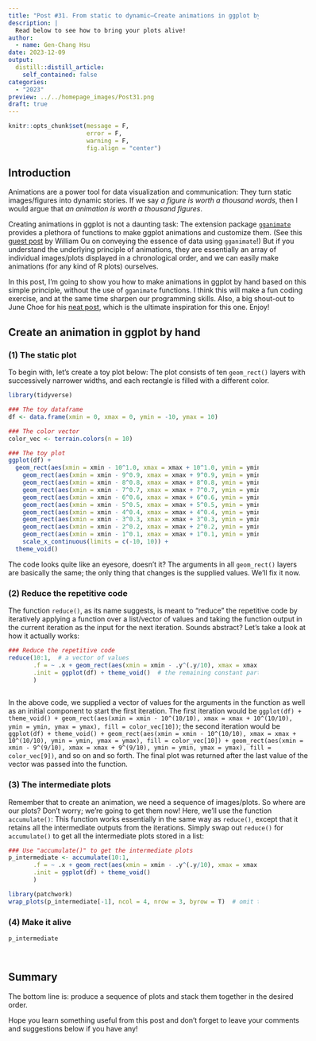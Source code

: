 ```yaml
---
title: "Post #31. From static to dynamic—Create animations in ggplot by hand"
description: |
  Read below to see how to bring your plots alive!
author:
  - name: Gen-Chang Hsu
date: 2023-12-09
output:
  distill::distill_article:
    self_contained: false
categories:
  - "2023"
preview: ../../homepage_images/Post31.png
draft: true
---
```


<!-- Webpage style -->

<style>
d-article a {
  color: #2780e3 !important;
  border-bottom: none !important;
}

d-article a:hover {
  color: #2780e3 !important;
  border-bottom: 2px solid !important;
}

d-byline {
  margin-left: -10% !important;
}

d-title {
  margin-left: -10%;
}

d-title h1{
  font-size: 45px;
  width: 130%;
}

d-article {
  margin-left: -10%;
}

p {
  width: 120%;
}

d-article h2 {
  width: 120%;
}

d-article h3 {
  width: 120%;
  font-size: 28px;
}

div.article-footer{
  width: 120%;
}

d-article div.sourceCode { 
  width: 120% !important;
}

d-article pre { 
  width: 120% !important;
}

div.l-body {
  width: 120% !important;
}

d-article table thead tr {
  height: 60px !important;
  width: 210px !important;
}

d-article table thead th {
  height: 60px !important;
  font-size: 22px !important;
  width: 210px !important;
}

d-article table tbody tr td {
  font-size: 21px !important;
  height: 60px !important;
  text-align: center !important;
  width: 210px !important;
}

div.l-body img {
    margin-right: 20% !important;
}

</style>

<head>
  <base target="_blank">
</head>

```r
knitr::opts_chunk$set(message = F,
                      error = F, 
                      warning = F,
                      fig.align = "center")

```

<!-- Start of the article -->

## Introduction

Animations are a power tool for data visualization and communication: They turn static images/figures into dynamic stories. If we say _a figure is worth a thousand words_, then I would argue that _an animation is worth a thousand figures_.

Creating animations in ggplot is not a daunting task: The extension package [`gganimate`](https://gganimate.com/) provides a plethora of functions to make ggplot animations and customize them. (See this [guest post](https://genchanghsu.github.io/ggGallery/posts/2021-05-26-guest-post-1-communicating-the-essence-of-your-data/) by William Ou on conveying the essence of data using `gganimate`!) But if you understand the underlying principle of animations, they are essentially an array of individual images/plots displayed in a chronological order, and we can easily make animations (for any kind of R plots) ourselves.

In this post, I'm going to show you how to make animations in ggplot by hand based on this simple principle, without the use of `gganimate` functions. I think this will make a fun coding exercise, and at the same time sharpen our programming skills. Also, a big shout-out to June Choe for his [neat post](https://yjunechoe.github.io/posts/2020-12-13-collapse-repetitive-piping-with-reduce/), which is the ultimate inspiration for this one. Enjoy!


## Create an animation in ggplot by hand

### (1) The static plot
To begin with, let's create a toy plot below: The plot consists of ten `geom_rect()` layers with successively narrower widths, and each rectangle is filled with a different color.  

```r
library(tidyverse)

### The toy dataframe
df <- data.frame(xmin = 0, xmax = 0, ymin = -10, ymax = 10) 

### The color vector
color_vec <- terrain.colors(n = 10)  

### The toy plot
ggplot(df) +
  geom_rect(aes(xmin = xmin - 10^1.0, xmax = xmax + 10^1.0, ymin = ymin, ymax = ymax), fill = color_vec[10]) + 
    geom_rect(aes(xmin = xmin - 9^0.9, xmax = xmax + 9^0.9, ymin = ymin, ymax = ymax), fill = color_vec[9]) + 
    geom_rect(aes(xmin = xmin - 8^0.8, xmax = xmax + 8^0.8, ymin = ymin, ymax = ymax), fill = color_vec[8]) + 
    geom_rect(aes(xmin = xmin - 7^0.7, xmax = xmax + 7^0.7, ymin = ymin, ymax = ymax), fill = color_vec[7]) + 
    geom_rect(aes(xmin = xmin - 6^0.6, xmax = xmax + 6^0.6, ymin = ymin, ymax = ymax), fill = color_vec[6]) + 
    geom_rect(aes(xmin = xmin - 5^0.5, xmax = xmax + 5^0.5, ymin = ymin, ymax = ymax), fill = color_vec[5]) + 
    geom_rect(aes(xmin = xmin - 4^0.4, xmax = xmax + 4^0.4, ymin = ymin, ymax = ymax), fill = color_vec[4]) + 
    geom_rect(aes(xmin = xmin - 3^0.3, xmax = xmax + 3^0.3, ymin = ymin, ymax = ymax), fill = color_vec[3]) + 
    geom_rect(aes(xmin = xmin - 2^0.2, xmax = xmax + 2^0.2, ymin = ymin, ymax = ymax), fill = color_vec[2]) + 
    geom_rect(aes(xmin = xmin - 1^0.1, xmax = xmax + 1^0.1, ymin = ymin, ymax = ymax), fill = color_vec[1]) + 
    scale_x_continuous(limits = c(-10, 10)) + 
  theme_void()

```

The code looks quite like an eyesore, doesn't it? The arguments in all `geom_rect()` layers are basically the same; the only thing that changes is the supplied values. We'll fix it now.

### (2) Reduce the repetitive code
The function `reduce()`, as its name suggests, is meant to "reduce" the repetitive code by iteratively applying a function over a list/vector of values and taking the function output in the current iteration as the input for the next iteration. Sounds abstract? Let's take a look at how it actually works:

```r
### Reduce the repetitive code
reduce(10:1,  # a vector of values
       .f = ~ .x + geom_rect(aes(xmin = xmin - .y^(.y/10), xmax = xmax + .y^(.y/10), ymin = ymin, ymax = ymax), fill = color_vec[.y]),  # the function to be iteratively applied
       .init = ggplot(df) + theme_void()  # the remaining constant part of the code 
       )
  

```

In the above code, we supplied a vector of values for the arguments in the function as well as an initial component to start the first iteration. The first iteration would be `ggplot(df) + theme_void() + geom_rect(aes(xmin = xmin - 10^(10/10), xmax = xmax + 10^(10/10), ymin = ymin, ymax = ymax), fill = color_vec[10])`; the second iteration would be `ggplot(df) + theme_void() + geom_rect(aes(xmin = xmin - 10^(10/10), xmax = xmax + 10^(10/10), ymin = ymin, ymax = ymax), fill = color_vec[10]) + geom_rect(aes(xmin = xmin - 9^(9/10), xmax = xmax + 9^(9/10), ymin = ymin, ymax = ymax), fill = color_vec[9])`, and so on and so forth. The final plot was returned after the last value of the vector was passed into the function.

### (3) The intermediate plots

Remember that to create an animation, we need a sequence of images/plots. So where are our plots? Don't worry; we're going to get them now! Here, we'll use the function `accumulate()`: This function works essentially in the same way as `reduce()`, except that it retains all the intermediate outputs from the iterations. Simply swap out `reduce()` for `accumulate()` to get all the intermediate plots stored in a list:

```r
### Use "accumulate()" to get the intermediate plots
p_intermediate <- accumulate(10:1,
       .f = ~ .x + geom_rect(aes(xmin = xmin - .y^(.y/10), xmax = xmax + .y^(.y/10), ymin = ymin, ymax = ymax), fill = color_vec[.y]),
       .init = ggplot(df) + theme_void()
       ) 

library(patchwork)
wrap_plots(p_intermediate[-1], ncol = 4, nrow = 3, byrow = T)  # omit the first empty plot

```


### (4) Make it alive


```r
p_intermediate




```


## Summary


The bottom line is: produce a sequence of plots and stack them together in the desired order.

Hope you learn something useful from this post and don't forget to leave your comments and suggestions below if you have any!







